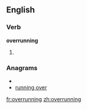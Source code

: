 ==English==

===Verb===
'''overrunning'''

# {{present participle of|[[overrun]]}}

===Anagrams===
* {{alphagram|eginnnorruv}}
* [[running over#English|running over]]

[[fr:overrunning]]
[[zh:overrunning]]